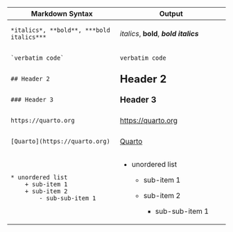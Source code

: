 +-----------------------------------------+-----------------------------------------+
| Markdown Syntax                         | Output                                  |
+=========================================+=========================================+
| ```                                     | *italics*, **bold**, ***bold italics*** |
| *italics*, **bold**, ***bold italics*** |                                         |
| ```                                     |                                         |
+-----------------------------------------+-----------------------------------------+
| ```                                     | `verbatim code`                         |
| `verbatim code`                         |                                         |
| ```                                     |                                         |
+-----------------------------------------+-----------------------------------------+
| ```                                     | ## Header 2 {.heading-output}           |
| ## Header 2                             |                                         |
| ```                                     |                                         |
+-----------------------------------------+-----------------------------------------+
| ```                                     | ### Header 3 {.heading-output}          |
| ### Header 3                            |                                         |
| ```                                     |                                         |
+-----------------------------------------+-----------------------------------------+
| ```                                     | <https://quarto.org>                    |
| https://quarto.org                      |                                         |
| ```                                     |                                         |
+-----------------------------------------+-----------------------------------------+
| ```                                     | [Quarto](https://quarto.org)            |
| [Quarto](https://quarto.org)            |                                         |
| ```                                     |                                         |
+-----------------------------------------+-----------------------------------------+
| ```                                     | -   unordered list                      |
| * unordered list                        |     -   sub-item 1                      |
|     + sub-item 1                        |                                         |
|     + sub-item 2                        |     -   sub-item 2                      |
|         - sub-sub-item 1                |                                         |
| ```                                     |         -   sub-sub-item 1              |
+-----------------------------------------+-----------------------------------------+

```{=html}
<style type="text/css">
.heading-output {
  border-bottom: none;
  margin-top: 0;
  margin-bottom: 0;
}
</style>
```
